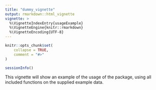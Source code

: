 ```yaml
---
title: "dummy_vignette"
output: rmarkdown::html_vignette
vignette: >
  %\VignetteIndexEntry{usageExample}
  %\VignetteEngine{knitr::rmarkdown}
  %\VignetteEncoding{UTF-8}
---
```


```r
knitr::opts_chunk$set(
    collapse = TRUE,
    comment = "#>"
)
```

```r
sessionInfo()
```

This vignette will show an example of the usage of the package, 
using all included functions on the supplied example data.
